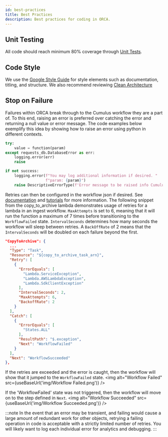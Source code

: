 ```yaml
---
id: best-practices
title: Best Practices
description: Best practices for coding in ORCA.
---
```



## Unit Testing
All code should reach minimum 80% coverage through [Unit Tests](unit-tests.md).

## Code Style
We use the [Google Style Guide](https://google.github.io/styleguide/pyguide.html) for style elements such as documentation, titling, and structure.
We also recommend reviewing [Clean Architecture](./clean-architecture.md)

## Stop on Failure
Failures within ORCA break through to the Cumulus workflow they are a part of.
To this end, raising an error is preferred over catching the error and returning a null value or error message.
The code examples below exemplify this idea by showing how to raise an error using python in different contexts.
```python
try:
    value = function(param)
except requests_db.DatabaseError as err:
    logging.error(err)
    raise
```
```python
if not success:
    logging.error(f"You may log additional information if desired. "
                  f"param: {param}")
    raise DescriptiveErrorType(f'Error message to be raised info Cumulus workflow.')
```
Retries can then be configured in the workflow json if desired. See
[documentation](https://docs.aws.amazon.com/step-functions/latest/dg/concepts-error-handling.html)
and
[tutorials](https://aws.amazon.com/getting-started/hands-on/handle-serverless-application-errors-step-functions-lambda/)
for more information.
The following snippet from the copy_to_archive lambda demonstrates usage of retries for a lambda in an ingest workflow.
`MaxAttempts` is set to 6, meaning that it will run the function a maximum of 7 times before transitioning to the `WorkflowFailed` state.
`IntervalSeconds` determines how many seconds the workflow will sleep between retries.
A `BackOffRate` of 2 means that the `IntervalSeconds` will be doubled on each failure beyond the first.

```json
"CopyToArchive": {
  ...
  "Type": "Task",
  "Resource": "${copy_to_archive_task_arn}",
  "Retry": [
    {
      "ErrorEquals": [
        "Lambda.ServiceException",
        "Lambda.AWSLambdaException",
        "Lambda.SdkClientException"
      ],
      "IntervalSeconds": 2,
      "MaxAttempts": 6,
      "BackoffRate": 2
    }
  ],
  "Catch": [
    {
      "ErrorEquals": [
        "States.ALL"
      ],
      "ResultPath": "$.exception",
      "Next": "WorkflowFailed"
    }
  ],
  "Next": "WorkflowSucceeded"
},
```
If the retries are exceeded and the error is caught, then the workflow will show that it jumped to the `WorkflowFailed` state.
<img alt="Workflow Failed" src={useBaseUrl('img/Workflow Failed.png')} />

If the 'WorkflowFailed' state was not triggered, then the workflow will move on to the step defined in `Next`.
<img alt="Workflow Succeeded" src={useBaseUrl('img/Workflow Succeeded.png')} />

:::note
In the event that an error may be transient, and failing would cause a large amount of redundant work for other objects, retrying a failing operation in code is acceptable with a strictly limited number of retries.
You will likely want to log each individual error for analytics and debugging.
:::